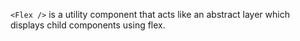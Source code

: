`<Flex />` is a utility component that acts like an abstract layer which displays child components using flex.
